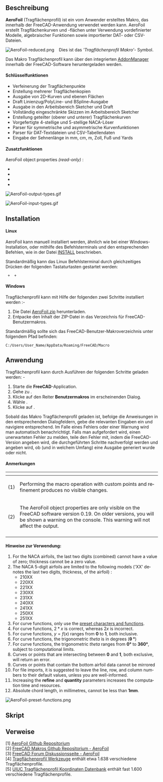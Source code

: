 <languages/>

{{Macro/de
|Name=Tragflächenprofil
|Icon=AeroFoil.png
|Description=Tragflächenprofil erstellt Tragflächenprofilkurven und -flächen mit vordefinierten Modellen, algebraischen Funktionen und DAT- oder CSV-Dateien.
|Author=Melwyncarlo
|Date=2021-03-10
|Version=2.0.1
|FCVersion={{VersionPlus/de|0.17}}
|Download=[https://wiki.freecad.org/images/5/59/AeroFoil-reduced.png Werkzeugleisten-Symbol]
|Links=[https://github.com/melwyncarlo/AeroFoil Persönliches Github - AeroFoil]<br>[https://github.com/melwyncarlo/AeroFoil/blob/main/AeroFoil.zip?raw=true AeroFoil.zip]<br>[https://github.com/FreeCAD/FreeCAD-macros/tree/master/ObjectCreation FC Github - AeroFoil]<br>[https://forum.freecad.org/viewtopic.php?f=22&t=56162 FC Forum - AeroFoil]
}}

<span id="Description"></span>
==Beschreibung==

'''AeroFoil''' (Tragflächenprofil) ist ein vom Anwender erstelltes Makro, das innerhalb der FreeCAD-Anwendung verwendet werden kann. AeroFoil erstellt Tragflächenkurven und -flächen unter Verwendung vordefinierter Modelle, algebraischer Funktionen sowie importierter DAT- oder CSV-Dateien.

[[Image:AeroFoil-reduced.png]] &nbsp;&nbsp; Dies ist das '''Tragflächenprofil Makro’''- Symbol.

Das Makro Tragflächenprofil kann über den integrierten [[Std_AddonMgr/de|AddonManager]] innerhalb der FreeCAD-Software heruntergeladen werden.

<span id="Key_Features"></span>
====Schlüsselfunktionen====

* Verfeinerung der Tragflächenpunkte
* Erstellung mehrerer Tragflächenkopien
* Ausgabe von 2D-Kurven und ebenen Flächen
* Draft Linienzug/PolyLine- und BSpline-Ausgabe
* Ausgabe in den Arbeitsbereich Sketcher und Draft
* Vollständig eingeschränkte Skizzen im Arbeitsbereich Sketcher
* Erstellung geteilter (oberer und unterer) Tragflächenkurven
* Vorgefertigte 4-stellige und 5-stellige NACA-Löser
* Parser für symmetrische und asymmetrische Kurvenfunktionen
* Parser für DAT-Textdateien und CSV-Tabellendaten
* Eingabe der Sehnenlänge in mm, cm, m, Zoll, Fuß und Yards

<span id="Additional_Features_{{VersionPlus|0.19}}"></span>
====Zusatzfunktionen {{VersionPlus/de|0.19}}====

<div lang="en" dir="ltr" class="mw-content-ltr">
AeroFoil object properties ''(read-only)'' :
<br>{{Properties Title|Base}}
*{{PropertyData|Airfoil Type|String}}
*{{PropertyData|Airfoil Chord Length|Length}}
*{{PropertyData|Design Curve Type|String}}
*{{PropertyData|Number Of Points|Integer}}
</div>

[[File:AeroFoil-output-types.gif]]
{{Caption|Makro Tragflächenprofil Ausgabe-Typen}}

[[File:AeroFoil-input-types.gif]]
{{Caption|Makro Tragflächenprofil-Eingabetypen}}

==Installation==

====Linux====

AeroFoil kann manuell installiert werden, ähnlich wie bei einer Windows-Installation, oder mithilfe des Befehlsterminals und den entsprechenden Befehlen, wie in der Datei [https://raw.githubusercontent.com/melwyncarlo/AeroFoil/main/INSTALL.sh INSTALL] beschrieben.

Standardmäßig kann das Linux Befehlsterminal durch gleichzeitiges Drücken der folgenden Tastaturtasten gestartet werden:

<code>{{KEY|Control}} + {{KEY|Alt}} + {{KEY|T}}</code>

====Windows====

Tragflächenprofil kann mit Hilfe der folgenden zwei Schritte installiert werden :-

# Die Datei [https://github.com/melwyncarlo/AeroFoil/blob/main/AeroFoil.zip?raw=true AeroFoil.zip] herunterladen. <br>
# Entpacke den Inhalt der ZIP-Datei in das Verzeichnis für FreeCAD-Benutzermakros.

Standardmäßig sollte sich das FreeCAD-Benutzer-Makroverzeichnis unter folgendem Pfad befinden:

<code>C:/Users/User_Name/AppData/Roaming/FreeCAD/Macro</code>

<span id="Usage"></span>
==Anwendung==

Tragflächenprofil kann durch Ausführen der folgenden Schritte geladen werden: -

# Starte die '''FreeCAD'''-Application.
# Gehe zu {{MenuCommand|Makro → Makros ...}}.
# Klicke auf den Reiter '''Benutzermakros''' im erscheinenden Dialog.
# Wähle {{FileName|AeroFoil.FCMacro}}.
# Klicke auf {{Button|Ausführen}}.

Sobald das Makro Tragflächenprofil geladen ist, befolge die Anweisungen in den entsprechenden Dialogfeldern, gebe die relevanten Eingaben ein und navigiere entsprechend. Im Falle eines Fehlers oder einer Warnung wird man automatisch benachrichtigt. Falls man aufgefordert wird, einen unerwarteten Fehler zu melden, teile den Fehler mit, indem die FreeCAD-Version angeben wird, die durchgeführten Schritte nachverfolgt werden und angeben wird, ob (und in welchem Umfang) eine Ausgabe generiert wurde oder nicht.

<span id="Notes"></span>
====Anmerkungen====

<div lang="en" dir="ltr" class="mw-content-ltr">
{| style="text-align: left;"
|- style="vertical-align: top;"
! scope="col" style="width:30px;padding:5px 0px" |
! scope="col" |
|- style="vertical-align: top;"
|(1)
|Performing the macro operation with custom points and refinement produces no visible changes.
|- style="vertical-align: top;"
|(2)
|The AeroFoil object properties are only visible on the FreeCAD software version 0.19. On older versions, you will be shown a warning on the console. This warning will not affect the output.
|- style="vertical-align: top;"
|}
</div>

<span id="Hints_to_keep_in_mind_during_usage_:"></span>
====Hinweise zur Verwendung:====

<div lang="en" dir="ltr" class="mw-content-ltr">
# For the NACA airfoils, the last two digits (combined) cannot have a value of zero; thickness cannot be a zero value.
# The NACA 5-digit airfoils are limited to the following models ('XX' denotes the last two digits, thickness, of the airfoil) :
#* 210XX
#* 220XX
#* 221XX
#* 230XX
#* 231XX
#* 240XX
#* 241XX
#* 250XX
#* 251XX
# For curve functions, only use the <u>preset characters and functions</u>.
# For curve functions, <math>2 * x</math> is correct, whereas <math>2x</math> is incorrect.
# For curve functions, <math>y = f(x)</math> ranges from '''0''' to '''1''', both inclusive.
# For curve functions, the trigonometric ''theta'' is in degrees ('''&theta; &deg;''')
# For curve functions, the trigonometric ''theta'' ranges from '''0&deg;''' to '''360&deg;''', subject to computational limits.
# Curves or points that are intersecting between '''0''' and '''1''', both exclusive, will return an error.
# Curves or points that contain the bottom airfoil data cannot be mirrored
# For file imports, it is suggested to leave the line, row, and column numbers to their default values, unless you are well-informed.
# Increasing the '''refine''' and '''quantity''' parameters increases the computation time and resources.
# Absolute chord length, in millimetres, cannot be less than '''1mm'''.
</div>

[[File:AeroFoil-preset-functions.png]]
{{Caption|Voreingestellte Zeichen und Funktionen}}

<span id="Script"></span>
==Skript==

{{MacroCode|code=

__Title__         = "AeroFoil"
__Author__        = "Melwyncarlo"
__Version__       = "2.0.0"
__Date__          = "2021-03-09"
__Comment__       = "AeroFoil creates airfoil curves and faces using pre-defined models, algebraic functions, and DAT or CSV Files"
__Web__           = "https://github.com/melwyncarlo/AeroFoil"
__Wiki__          = "https://wiki.freecad.org/index.php?title=Macro_AeroFoil"
__Icon__          = "https://wiki.freecad.org/images/5/59/AeroFoil-reduced.png"
__Help__          = "Click on the AeroFoil button/macro, and follow the instructions in the subsequent dialog boxes."
__Status__        = "stable"
__Requires__      = "Freecad >= v0.17"
__Communication__ = "https://github.com/melwyncarlo/AeroFoil/issues"
__Files__         = "AeroFoil_UI_Files/AeroFoil_Initial_Dialog.ui, AeroFoil_UI_Files/AeroFoil_NACA4Digit_Dialog.ui, \
AeroFoil_UI_Files/AeroFoil_NACA5Digit_Dialog.ui, AeroFoil_UI_Files/AeroFoil_CurvesInput_Dialog.ui, \
AeroFoil_UI_Files/AeroFoil_PointsInput_Dialog.ui, AeroFoil_UI_Files/AeroFoil_DATInput_Dialog.ui, \
AeroFoil_UI_Files/AeroFoil_CSVInput_Dialog.ui, AeroFoil_UI_Files/AeroFoil_FileLoad_Dialog.ui, \
AeroFoil_UI_Files/AeroFoil_Final_Dialog.ui, AeroFoil_UI_Files/AeroFoil_Math_Functions_Box.ui, \
AeroFoil_UI_Files/AeroFoil_mfb_img.gif, AeroFoil_UI_Files/AeroFoil.svg"


#  OS: Ubuntu 18.04.5 LTS
#  Word size of OS: 64-bit
#  Word size of FreeCAD: 64-bit
#  Version: 0.18.4.
#  Build type: Release
#  Python version: 3.6.8
#  Qt version: 5.9.5
#  Coin version: 4.0.0a
#  OCC version: 7.3.0
#  Locale: English/UnitedKingdom (en_GB)

#  OS: Ubuntu 18.04.5 LTS (LXDE/Lubuntu)
#  Word size of OS	: 64-bit
#  Word size of FreeCAD: 64-bit
#  Version: 0.19
#  Build type: Release
#  Branch: unknown
#  Hash: 32200b604d421c4dad527fe587a7d047cf953b4f
#  Python version: 3.6.9
#  Qt version: 5.9.5
#  Coin versio: 4.0.0a
#  OCC version: 7.3.0
#  Locale: English/UnitedKingdom (en_GB)
}}

{{Codeextralink|https://raw.githubusercontent.com/melwyncarlo/AeroFoil/main/AeroFoil.FCMacro}}

<span id="Links"></span>
==Verweise==

[1] [https://github.com/melwyncarlo/AeroFoil AeroFoil Github Repositorium]
<br>[2] [https://github.com/FreeCAD/FreeCAD-macros/tree/master/ObjectCreation FreeCAD Makros Github Repositorium - AeroFoil]
<br>[3] [https://forum.freecad.org/viewtopic.php?f=22&t=56162 FreeCAD Forum Diskussionsseite - AeroFoil]
<br>[4] [http://airfoiltools.com/ Tragflächenprofil Werkzeuge] enthält etwa 1.638 verschiedene Tragflächenprofile.
<br>[5] [https://m-selig.ae.illinois.edu/ads/coord_database.html UIUC Tragflächenprofil Koordinaten Datenbank] enthält fast 1.600 verschiedene  Tragflächenprofile.